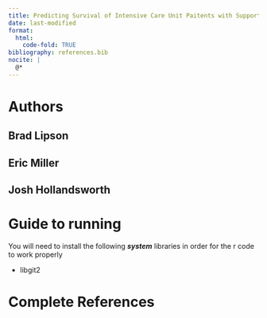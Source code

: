 ```yaml
---
title: Predicting Survival of Intensive Care Unit Paitents with Support Vector Machines
date: last-modified
format:
  html:
    code-fold: TRUE
bibliography: references.bib 
nocite: |
  @*
---
```


# Authors

## Brad Lipson

## Eric Miller

## Josh Hollandsworth

# Guide to running

You will need to install the following ***system*** libraries in order for the r code to work properly

* libgit2


# Complete References
::: {#refs}
:::